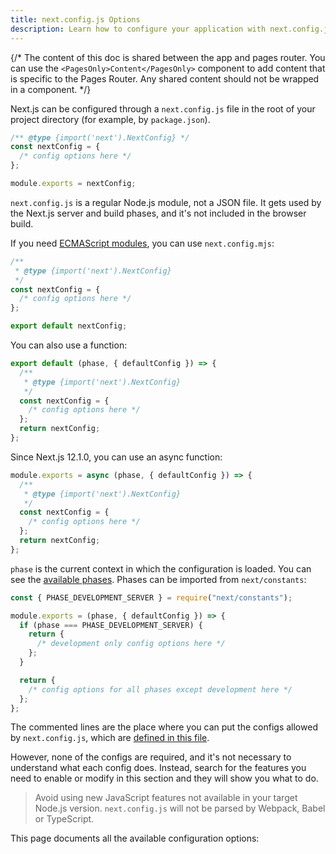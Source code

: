 ```yaml
---
title: next.config.js Options
description: Learn how to configure your application with next.config.js.
---
```


{/* The content of this doc is shared between the app and pages router. You can use the `<PagesOnly>Content</PagesOnly>` component to add content that is specific to the Pages Router. Any shared content should not be wrapped in a component. */}

Next.js can be configured through a `next.config.js` file in the root of your project directory (for example, by `package.json`).

```js filename="next.config.js"
/** @type {import('next').NextConfig} */
const nextConfig = {
  /* config options here */
};

module.exports = nextConfig;
```

`next.config.js` is a regular Node.js module, not a JSON file. It gets used by the Next.js server and build phases, and it's not included in the browser build.

If you need [ECMAScript modules](https://nodejs.org/api/esm.html), you can use `next.config.mjs`:

```js filename="next.config.mjs"
/**
 * @type {import('next').NextConfig}
 */
const nextConfig = {
  /* config options here */
};

export default nextConfig;
```

You can also use a function:

```js filename="next.config.mjs"
export default (phase, { defaultConfig }) => {
  /**
   * @type {import('next').NextConfig}
   */
  const nextConfig = {
    /* config options here */
  };
  return nextConfig;
};
```

Since Next.js 12.1.0, you can use an async function:

```js filename="next.config.js"
module.exports = async (phase, { defaultConfig }) => {
  /**
   * @type {import('next').NextConfig}
   */
  const nextConfig = {
    /* config options here */
  };
  return nextConfig;
};
```

`phase` is the current context in which the configuration is loaded. You can see the [available phases](https://github.com/vercel/next.js/blob/5e6b008b561caf2710ab7be63320a3d549474a5b/packages/next/shared/lib/constants.ts#L19-L23). Phases can be imported from `next/constants`:

```js
const { PHASE_DEVELOPMENT_SERVER } = require("next/constants");

module.exports = (phase, { defaultConfig }) => {
  if (phase === PHASE_DEVELOPMENT_SERVER) {
    return {
      /* development only config options here */
    };
  }

  return {
    /* config options for all phases except development here */
  };
};
```

The commented lines are the place where you can put the configs allowed by `next.config.js`, which are [defined in this file](https://github.com/vercel/next.js/blob/canary/packages/next/src/server/config-shared.ts).

However, none of the configs are required, and it's not necessary to understand what each config does. Instead, search for the features you need to enable or modify in this section and they will show you what to do.

> Avoid using new JavaScript features not available in your target Node.js version. `next.config.js` will not be parsed by Webpack, Babel or TypeScript.

This page documents all the available configuration options:
